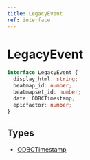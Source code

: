 ```yaml
---
title: LegacyEvent
ref: interface
---
```


# LegacyEvent

```ts
interface LegacyEvent {
  display_html: string;
  beatmap_id: number;
  beatmapset_id: number;
  date: ODBCTimestamp;
  epicfactor: number;
}
```

## Types

- [ODBCTimestamp](/references/odbc-timestamp)
